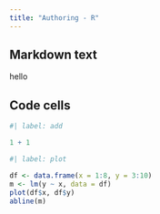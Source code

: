 ```yaml
---
title: "Authoring - R"
---
```


## Markdown text

hello

## Code cells

```r
#| label: add

1 + 1
```

```r
#| label: plot

df <- data.frame(x = 1:8, y = 3:10)
m <- lm(y ~ x, data = df)
plot(df$x, df$y)
abline(m)
```
